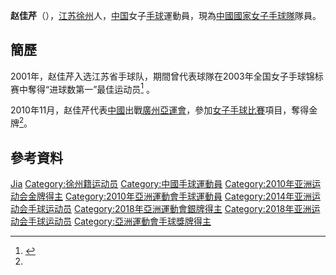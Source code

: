 {{Infobox handball biography
| name                = 赵佳芹
| image               = 
| fullname            =
| nationality         = {{PRC}}
| birth_date          = {{Birth date and age|1986|1|22}}<ref name="廣州亞運">[http://www.gz2010.cn/info/CHN_CHN/ZB/ZBB101A_HB@@@@@@@@@@@@@@@CHN_number=200817.html 2010年廣州亞運會官方網站 手球 - 赵佳芹 - 简历]</ref>
| birth_place         = {{CHN}}[[江苏省|江苏省]][[徐州市|徐州市]][[铜山县_(清朝)|铜山县]][[郑集乡|郑集乡]]
| height              = {{height|m=1.75}}<ref name="廣州亞運"/>
| weight              = {{weight|kg=67}}<ref name="廣州亞運"/>
| position            = 
| nickname            =
| currentclub         = 
| clubnumber          = 
| youthyears          = 
| youthclubs          = 
| years               = 
| clubs               = 
| nationalyears       = 
| nationalteam        = 
| nationalcaps(goals) = 
| title               =
| titleyears          =
| titleplace          =
| ntupdate            = 
| medaltable          = 
{{MedalCompetition | [[亞洲運動會|亞洲運動會]]}}
{{MedalGold | [[2010年亞洲運動會|2010年 廣州]] | [[2010年亞洲運動會手球比賽|女子隊際]]}}
{{MedalSilver | [[2018年亞洲運動會|2018年 雅加達]] | [[2018年亞洲運動會手球比賽|女子隊際]]}}
}}
'''赵佳芹'''（{{bd|1986年|1月22日|catIdx=Z}}），[[江苏|江苏]][[徐州|徐州]]人，[[中国|中国]]女子[[手球|手球]]運動員，現為[[中國國家女子手球隊|中國國家女子手球隊]]隊員。

== 簡歷 ==
2001年，赵佳芹入选江苏省手球队，期間曾代表球隊在2003年全国女子手球锦标赛中奪得“进球数第一”最佳运动员<ref>{{cite news|title=中国女手 夺得世界女子手球锦标赛第12名 徐州姑娘赵佳芹多次作为主力登场|url=http://epaper.cnxz.com.cn/pcwb/html/2009-12/19/content_355383.htm|newspaper=徐州日报|date=2009-12-19}}</ref> 。

2010年11月，赵佳芹代表[[2010年亞洲運動會中國代表團|中國]]出戰[[廣州|廣州]][[2010年亞洲運動會|亞運會]]，參加[[2010年亞洲運動會手球比賽|女子手球比賽]]項目，奪得金牌<ref name="廣州亞運"/>。

== 參考資料 ==
{{Reflist}}

{{2011年世界女子手球錦標賽中國國家女子手球隊}}
{{2013年世界女子手球錦標賽中國國家女子手球隊}}
{{2015年世界女子手球锦标赛中国国家女子手球队}}

{{Authority control}}
{{DEFAULTSORT:ZHAO, Jiaqin}}
[[Category:赵姓|Jia]]
[[Category:徐州籍运动员|Category:徐州籍运动员]]
[[Category:中國手球運動員|Category:中國手球運動員]]
[[Category:2010年亚洲运动会金牌得主|Category:2010年亚洲运动会金牌得主]]
[[Category:2010年亞洲運動會手球運動員|Category:2010年亞洲運動會手球運動員]]
[[Category:2014年亚洲运动会手球运动员|Category:2014年亚洲运动会手球运动员]]
[[Category:2018年亞洲運動會銀牌得主|Category:2018年亞洲運動會銀牌得主]]
[[Category:2018年亚洲运动会手球运动员|Category:2018年亚洲运动会手球运动员]]
[[Category:亞洲運動會手球獎牌得主|Category:亞洲運動會手球獎牌得主]]